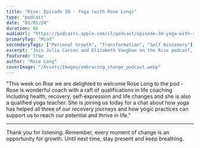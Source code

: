 ```yaml
---
title: "Rise: Episode 30 - Yoga (with Rose Long)"
type: "podcast"
date: "01/05/24"
duration: 66
audioUrl: "https://podcasts.apple.com/il/podcast/episode-30-yoga-with-rose-long/id1654177454?i=1000654109809"
primaryTag: "Mind"
secondaryTags: ["Personal Growth", "Transformation", "Self Discovery"]
excerpt: "Join Julia Carson and Elizabeth Vaughan on the Rise podcast, talking with Rose Long, life coach and yoga teacher, discussing ow yoga supports recovery journeys and unlocks personal potential."
featured: true
author: "Rose Long"
coverImage: "/Assets/Images/embracing_change_podcast.webp"
---
```


"This week on Rise we are delighted to welcome Rose Long to the pod - Rose is wonderful coach with a raft of qualifications in life coaching including health, recovery, self-expression and life changes and she is also a qualified yoga teacher. She is joining us today for a chat about how yoga has helped all three of our recovery journeys and how yogic practices can support us to reach our potential and thrive in life."

---

Thank you for listening. Remember, every moment of change is an opportunity for growth. Until next time, stay present and keep breathing.

